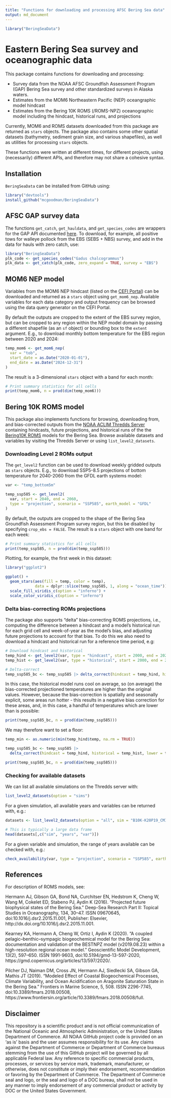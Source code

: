 ```yaml
---
title: "Functions for downloading and processing AFSC Bering Sea data"
output: md_document
---
```


```r
library("BeringSeaData")
```

# Eastern Bering Sea survey and oceanographic data

This package contains functions for downloading and processing: 

  - Survey data from the NOAA AFSC Groundfish Assessment Program (GAP) Bering Sea survey and other standardized surveys in Alaska waters.
  - Estimates from the MOM6 Northeastern Pacific (NEP) oceangraphic model hindcast
  - Estimates from the Bering 10K ROMS (/ROMS-NPZ) oceanographic model including the hindcast, historical runs, and projections

Currently, MOM6 and ROMS datasets downloaded from this package are returned as `stars` objects. The package also contains some other spatial datasets (bathymetry, sediment grain size, and various shapefiles), as well as utilities for processing `stars` objects.

These functions were written at different times, for different projects, using (necessarily) different APIs, and therefore may not share a cohesive syntax.

## Installation

`BeringSeaData` can be installed from GitHub using: 

```r
library("devtools")
install_github("mcgoodman/BeringSeaData")
```

## AFSC GAP survey data

The functions `get_catch`, `get_hauldata`, and `get_species_codes` are wrappers for the GAP API documented [here](https://afsc-gap-products.github.io/gap_products/content/foss-api-r.html). To download, for example, all positive tows for walleye pollock from the EBS (SEBS + NBS) survey, and add in the data for hauls with zero catch, use: 

```r
library("BeringSeaData")
plk_code <- get_species_codes("Gadus chalcogrammus")
plk_data <- get_catch(plk_code, zero_expand = TRUE, survey = "EBS")
```

## MOM6 NEP model

Variables from the MOM6 NEP hindcast (listed on the [CEFI Portal](https://psl.noaa.gov/cefi_portal/)) can be downloaded and returned as a `stars` object using `get_mom6_nep`. Available variables for each data category and output frequency can be browsed using the data query generator on the CEFI Portal. 

By default the outputs are cropped to the extent of the EBS survey region, but can be cropped to any region within the NEP model domain by passing a different shapefile (as an `sf` object) or bounding box to the `extent` argument. E.g., to download monthly bottom temperature for the EBS region between 2020 and 2024:

```r
temp_mom6 <- get_mom6_nep(
  var = "tob", 
  start_date = as.Date("2020-01-01"), 
  end_date = as.Date("2024-12-31")
)
```

The result is a 3-dimensional `stars` object with a band for each month:

```r
# Print summary statistics for all cells
print(temp_mom6, n = prod(dim(temp_mom6)))
```

## Bering 10K ROMS model

This package also implements functions for browsing, downloading from, and bias-corrected outputs from the [NOAA ACLIM Thredds Server](https://data.pmel.noaa.gov/aclim/thredds/catalog/catalog.html) containing hindcasts, future projections, and historical runs of the the [Bering10K ROMS](https://beringnpz.github.io/roms-bering-sea/B10K-dataset-docs/) models for the Bering Sea. Browse available datasets and variables by visiting the Thredds Server or using `list_level2_datasets`.

### Downloading Level 2 ROMs output

The `get_level2` function can be used to download weekly gridded outputs as `stars` objects. E.g., to download SSP5-8.5 projections of bottom temperature for 2040-2060 from the GFDL earth systems model:

```r
var <- "temp_bottom5m"

temp_ssp585 <- get_level2(
  var, start = 2040, end = 2060, 
  type = "projection", scenario = "SSP585", earth_model = "GFDL"
)
```

By default, the outputs are cropped to the shape of the Bering Sea Groundfish Assessment Program survey region, but this be disabled by specifying `crop_ebs = FALSE`. The result is a `stars` object with one band for each week: 

```r
# Print summary statistics for all cells
print(temp_ssp585, n = prod(dim(temp_ssp585)))
```

Plotting, for example, the first week in this dataset: 

```r
library("ggplot2")

ggplot() + 
  geom_stars(aes(fill = temp, color = temp), 
             data = dplyr::slice(temp_ssp585, 1, along = "ocean_time")) + 
  scale_fill_viridis_c(option = "inferno") + 
  scale_color_viridis_c(option = "inferno")
```

### Delta bias-correcting ROMs projections

The package also supports "delta" bias-correcting ROMS projections, i.e., computing the difference between a hindcast and a model's historical run for each grid cell and week-of-year as the model's bias, and adjusting future projections to account for that bias. To do this we also need to download a hindcast and historical run for a reference time period, e.g:

```r
# Download hindcast and historical
temp_hind <- get_level2(var, type = "hindcast", start = 2000, end = 2020)
temp_hist <- get_level2(var, type = "historical", start = 2000, end = 2020, earth_model = "GFDL")

# Delta-correct
temp_ssp585_bc <- temp_ssp585 |> delta_correct(hindcast = temp_hind, historical = temp_hist)
```

In this case, the historical model runs cool on average, so (on average) the bias-corrected projectioned temperatures are higher than the original values. However, because the bias-correction is spatially and seasonally explicit, some areas run hotter - this results in a negative bias correction for these areas, and, in this case, a handful of temperatures which are lower than is possible:

```r
print(temp_ssp585_bc, n = prod(dim(temp_ssp585)))
```

We may therefore want to set a floor: 

```r
temp_min <- as.numeric(min(temp_hind$temp, na.rm = TRUE))

temp_ssp585_bc <- temp_ssp585 |> 
  delta_correct(hindcast = temp_hind, historical = temp_hist, lower = temp_min)

print(temp_ssp585_bc, n = prod(dim(temp_ssp585)))
```


### Checking for available datasets

We can list all available simulations on the Thredds server with:

```r
list_level2_datasets(option = "sims")
```

For a given simulation, all available years and variables can be returned with, e.g.:

```r
datasets <- list_level2_datasets(option = "all", sim = "B10K-K20P19_CMIP6_gfdl_ssp585")

# This is typically a large data frame
head(datasets[,c("sim", "years", "var")])
```

For a given variable and simulation, the range of years available can be checked with, e.g.:

```r
check_availability(var, type = "projection", scenario = "SSP585", earth_model = "GFDL")
```

## References

For description of ROMS models, see: 

Hermann AJ, Gibson GA, Bond NA, Curchitser EN, Hedstrom K, Cheng W, Wang M, Cokelet ED, Stabeno PJ, Aydin K (2016). “Projected future biophysical states of the Bering Sea.” Deep-Sea Research Part II: Topical Studies in Oceanography, 134, 30–47. ISSN 09670645, doi:10.1016/j.dsr2.2015.11.001, Publisher: Elsevier, http://dx.doi.org/10.1016/j.dsr2.2015.11.001.

Kearney KA, Hermann A, Cheng W, Ortiz I, Aydin K (2020). “A coupled pelagic–benthic–sympagic biogeochemical model for the Bering Sea: documentation and validation of the BESTNPZ model (v2019.08.23) within a high-resolution regional ocean model.” Geoscientific Model Development, 13(2), 597–650. ISSN 1991-9603, doi:10.5194/gmd-13-597-2020, https://gmd.copernicus.org/articles/13/597/2020/.

Pilcher DJ, Naiman DM, Cross JN, Hermann AJ, Siedlecki SA, Gibson GA, Mathis JT (2019). “Modeled Effect of Coastal Biogeochemical Processes, Climate Variability, and Ocean Acidification on Aragonite Saturation State in the Bering Sea.” Frontiers in Marine Science, 5, 508. ISSN 2296-7745, doi:10.3389/fmars.2018.00508, https://www.frontiersin.org/article/10.3389/fmars.2018.00508/full.

## Disclaimer

This repository is a scientific product and is not official communication of the National Oceanic and Atmospheric Administration, or the United States Department of Commerce. All NOAA GitHub project code is provided on an ‘as is’ basis and the user assumes responsibility for its use. Any claims against the Department of Commerce or Department of Commerce bureaus stemming from the use of this GitHub project will be governed by all applicable Federal law. Any reference to specific commercial products, processes, or services by service mark, trademark, manufacturer, or otherwise, does not constitute or imply their endorsement, recommendation or favoring by the Department of Commerce. The Department of Commerce seal and logo, or the seal and logo of a DOC bureau, shall not be used in any manner to imply endorsement of any commercial product or activity by DOC or the United States Government.
